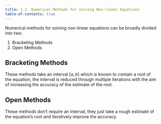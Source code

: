 ```yaml
---
title: 1.2. Numerical Methods for solving Non-linear Equations
table-of-contents: true
---
```


Numerical methods for solving non-linear equations can be broadly divided into two:

1. Bracketing Methods
2. Open Methods

## Bracketing Methods

These methods take an interval $[a,b]$ which is known to contain
a root of the equation, the interval is reduced through multiple iterations with the aim of increasing the accuracy of the estimate of the root.

## Open Methods

These methods don't require an interval, they just take a rough estimate of the equation's root and iteratively improve the accuracy.